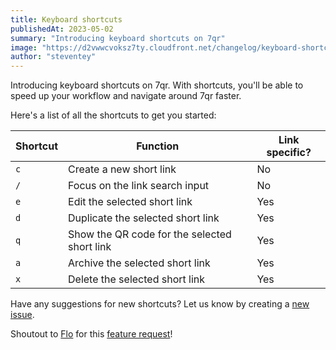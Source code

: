 ```yaml
---
title: Keyboard shortcuts
publishedAt: 2023-05-02
summary: "Introducing keyboard shortcuts on 7qr"
image: "https://d2vwwcvoksz7ty.cloudfront.net/changelog/keyboard-shortcuts.png"
author: "steventey"
---
```


Introducing keyboard shortcuts on 7qr. With shortcuts, you'll be able to speed up your workflow and navigate around 7qr faster.

Here's a list of all the shortcuts to get you started:

| Shortcut | Function                                     | Link specific? |
| -------- | -------------------------------------------- | -------------- |
| `c`      | Create a new short link                      | No             |
| `/`      | Focus on the link search input               | No             |
| `e`      | Edit the selected short link                 | Yes            |
| `d`      | Duplicate the selected short link            | Yes            |
| `q`      | Show the QR code for the selected short link | Yes            |
| `a`      | Archive the selected short link              | Yes            |
| `x`      | Delete the selected short link               | Yes            |

Have any suggestions for new shortcuts? Let us know by creating a [new issue](https://github.com/steven-tey/dub/issues/new?title=Shortcut%20Request&labels=enhancement).

Shoutout to [Flo](https://twitter.com/fmerian) for this [feature request](https://github.com/steven-tey/dub/issues/164)!
